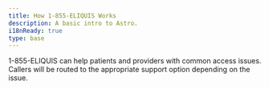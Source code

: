 ```yaml
---
title: How 1-855-ELIQUIS Works
description: A basic intro to Astro.
i18nReady: true
type: base
---
```


1-855-ELIQUIS can help patients and providers with common access issues. Callers will be routed to the appropriate support option depending on the issue.

<PhoneInfographic />
